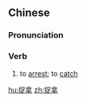 ==Chinese==
{{zh-forms}}

===Pronunciation===
{{zh-pron
|m=zhuōná
|c=zuk1 naa4
|mn=qz,tw,zz:chhiok-ná/xm:chok-ná
|cat=v
}}

===Verb===
{{zh-verb}}

# to [[arrest]]; to [[catch]]

[[hu:捉拿]]
[[zh:捉拿]]